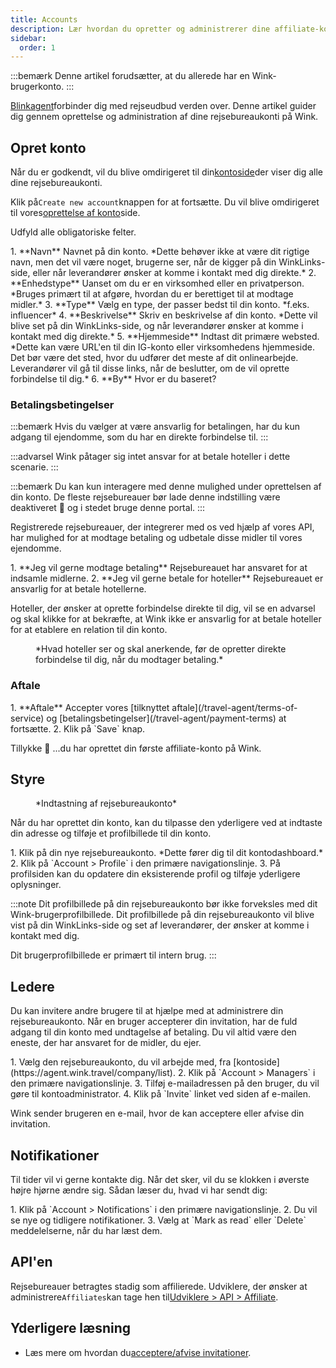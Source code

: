 ```yaml
---
title: Accounts
description: Lær hvordan du opretter og administrerer dine affiliate-konti på Wink.
sidebar:
  order: 1
---
```


:::bemærk
Denne artikel forudsætter, at du allerede har en Wink-brugerkonto.
:::

[Blinkagent](https://agent.wink.travel)forbinder dig med rejseudbud verden over. Denne artikel guider dig gennem oprettelse og administration af dine rejsebureaukonti på Wink.

## Opret konto

Når du er godkendt, vil du blive omdirigeret til din[kontoside](https://agent.wink.travel/company/list)der viser dig alle dine rejsebureaukonti.

Klik på`Create new account`knappen for at fortsætte. Du vil blive omdirigeret til vores[oprettelse af konto](https://agent.wink.travel/company/create)side.

Udfyld alle obligatoriske felter.

<Steps>
  1. **Navn** Navnet på din konto. *Dette behøver ikke at være dit rigtige navn, men det vil være noget, brugerne ser, når de kigger på din WinkLinks-side, eller når leverandører ønsker at komme i kontakt med dig direkte.*
  2. **Enhedstype** Uanset om du er en virksomhed eller en privatperson. *Bruges primært til at afgøre, hvordan du er berettiget til at modtage midler.*
  3. **Type** Vælg en type, der passer bedst til din konto. *f.eks. influencer*
  4. **Beskrivelse** Skriv en beskrivelse af din konto. *Dette vil blive set på din WinkLinks-side, og når leverandører ønsker at komme i kontakt med dig direkte.*
  5. **Hjemmeside** Indtast dit primære websted. *Dette kan være URL'en til din IG-konto eller virksomhedens hjemmeside. Det bør være det sted, hvor du udfører det meste af dit onlinearbejde. Leverandører vil gå til disse links, når de beslutter, om de vil oprette forbindelse til dig.*
  6. **By** Hvor er du baseret?
</Steps>


### Betalingsbetingelser

:::bemærk
Hvis du vælger at være ansvarlig for betalingen, har du kun adgang til ejendomme, som du har en direkte forbindelse til.
:::

:::advarsel
Wink påtager sig intet ansvar for at betale hoteller i dette scenarie.
:::

:::bemærk
Du kan kun interagere med denne mulighed under oprettelsen af ​​din konto. De fleste rejsebureauer bør lade denne indstilling være deaktiveret 🛑 og i stedet bruge denne portal.
:::

Registrerede rejsebureauer, der integrerer med os ved hjælp af vores API, har mulighed for at modtage betaling og udbetale disse midler til vores ejendomme.

<Steps>
  1. **Jeg vil gerne modtage betaling** Rejsebureauet har ansvaret for at indsamle midlerne.
  2. **Jeg vil gerne betale for hoteller** Rejsebureauet er ansvarlig for at betale hotellerne.
</Steps>


Hoteller, der ønsker at oprette forbindelse direkte til dig, vil se en advarsel og skal klikke for at bekræfte, at Wink ikke er ansvarlig for at betale hoteller for at etablere en relation til din konto.

<figure>
  <CloudinaryImage width="700" height="220" resize="scale" quality="best" alt="Ejendommen anerkender TA-forholdet" src="academy/property-ta-agreement" errorImage="noimage_opaque_nyrtl0.png" />

  <figcaption>*Hvad hoteller ser og skal anerkende, før de opretter direkte forbindelse til dig, når du modtager betaling.*</figcaption>
</figure>


### Aftale

<Steps>
  1. **Aftale** Accepter vores [tilknyttet aftale](/travel-agent/terms-of-service) og [betalingsbetingelser](/travel-agent/payment-terms) at fortsætte.
  2. Klik på `Save` knap.
</Steps>


Tillykke 🎉 ...du har oprettet din første affiliate-konto på Wink.

## Styre

<figure>
  <CloudinaryImage width="350" height="445" resize="scale" quality="best" alt="Rejsebureaukonto" src="academy/travel-agent" errorImage="noimage_opaque_nyrtl0.png" />

  <figcaption>*Indtastning af rejsebureaukonto*</figcaption>
</figure>


Når du har oprettet din konto, kan du tilpasse den yderligere ved at indtaste din adresse og tilføje et profilbillede til din konto.

<Steps>
  1. Klik på din nye rejsebureaukonto. *Dette fører dig til dit kontodashboard.*
  2. Klik på `Account > Profile` i den primære navigationslinje.
  3. På profilsiden kan du opdatere din eksisterende profil og tilføje yderligere oplysninger.
</Steps>


:::note
Dit profilbillede på din rejsebureaukonto bør ikke forveksles med dit Wink-brugerprofilbillede. Dit profilbillede på din rejsebureaukonto vil blive vist på din WinkLinks-side og set af leverandører, der ønsker at komme i kontakt med dig.

Dit brugerprofilbillede er primært til intern brug.
:::

## Ledere

Du kan invitere andre brugere til at hjælpe med at administrere din rejsebureaukonto. Når en bruger accepterer din invitation, har de fuld adgang til din konto med undtagelse af betaling. Du vil altid være den eneste, der har ansvaret for de midler, du ejer.

<Steps>
  1. Vælg den rejsebureaukonto, du vil arbejde med, fra [kontoside](https://agent.wink.travel/company/list).
  2. Klik på `Account > Managers` i den primære navigationslinje.
  3. Tilføj e-mailadressen på den bruger, du vil gøre til kontoadministrator.
  4. Klik på `Invite` linket ved siden af ​​e-mailen.
</Steps>


Wink sender brugeren en e-mail, hvor de kan acceptere eller afvise din invitation.

## Notifikationer

Til tider vil vi gerne kontakte dig. Når det sker, vil du se klokken i øverste højre hjørne ændre sig.
Sådan læser du, hvad vi har sendt dig:

<Steps>
  1. Klik på `Account > Notifications` i den primære navigationslinje.
  2. Du vil se nye og tidligere notifikationer.
  3. Vælg at `Mark as read` eller `Delete` meddelelserne, når du har læst dem.
</Steps>


## API'en

Rejsebureauer betragtes stadig som affilierede. Udviklere, der ønsker at administrere`Affiliates`kan tage hen til[Udviklere > API > Affiliate](/developers/apis/#affiliate-api).

## Yderligere læsning

* Læs mere om hvordan du[acceptere/afvise invitationer](/user/invites).

